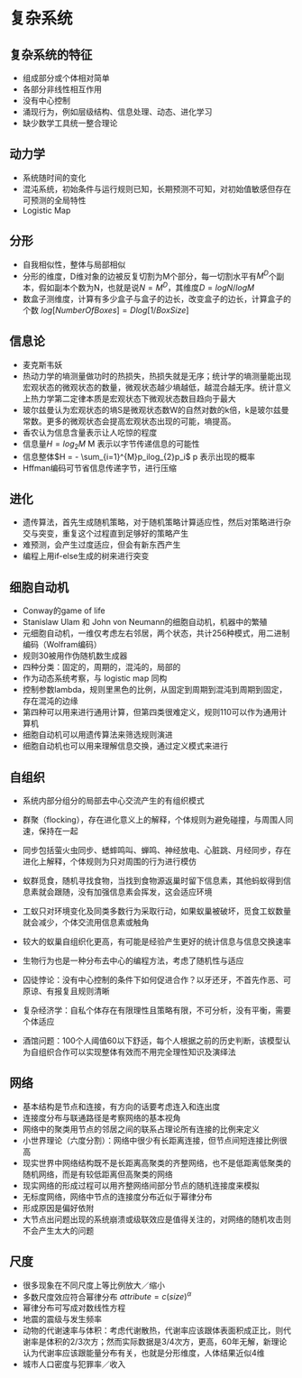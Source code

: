 # 复杂系统

## 复杂系统的特征

- 组成部分或个体相对简单
- 各部分非线性相互作用
- 没有中心控制
- 涌现行为，例如层级结构、信息处理、动态、进化学习
- 缺少数学工具统一整合理论

## 动力学

- 系统随时间的变化
- 混沌系统，初始条件与运行规则已知，长期预测不可知，对初始值敏感但存在可预测的全局特性
- Logistic Map

## 分形

- 自我相似性，整体与局部相似
- 分形的维度，D维对象的边被反复切割为M个部分，每一切割水平有$M^D$个副本，假如副本个数为N，也就是说$N=M^D$，其维度$D = logN/logM$
- 数盒子测维度，计算有多少盒子与盒子的边长，改变盒子的边长，计算盒子的个数 $log[NumberOfBoxes] = D log[1/BoxSize]$

## 信息论

- 麦克斯韦妖
- 热动力学的墒测量做功时的热损失，热损失就是无序；统计学的墒测量能出现宏观状态的微观状态的数量，微观状态越少墒越低，越混合越无序。统计意义上热力学第二定律本质是宏观状态下微观状态数目趋向于最大
- 玻尔兹曼认为宏观状态的墒S是微观状态数W的自然对数的k倍，k是玻尔兹曼常数。更多的微观状态会提高宏观状态出现的可能，墒提高。
- 香农认为信息含量表示让人吃惊的程度
- 信息量$H = log_2 M$ M 表示以字节传递信息的可能性
- 信息整体$H = - \sum_{i=1}^{M}p_ilog_{2}p_i$ p 表示出现的概率
- Hffman编码可节省信息传递字节，进行压缩

## 进化

- 遗传算法，首先生成随机策略，对于随机策略计算适应性，然后对策略进行杂交与突变，重复这个过程直到足够好的策略产生
- 难预测，会产生过度适应，但会有新东西产生
- 编程上用if-else生成的树来进行突变

## 细胞自动机

- Conway的game of life
- Stanislaw Ulam 和 John von Neumann的细胞自动机，机器中的繁殖
- 元细胞自动机，一维仅考虑左右邻居，两个状态，共计256种模式，用二进制编码（Wolfram编码）
- 规则30被用作伪随机数生成器
- 四种分类：固定的，周期的，混沌的，局部的
- 作为动态系统考察，与 logistic map 同构
- 控制参数lambda，规则里黑色的比例，从固定到周期到混沌到周期到固定，存在混沌的边缘
- 第四种可以用来进行通用计算，但第四类很难定义，规则110可以作为通用计算机
- 细胞自动机可以用遗传算法来筛选规则演进
- 细胞自动机也可以用来理解信息交换，通过定义模式来进行

## 自组织

- 系统内部分组分的局部去中心交流产生的有组织模式
- 群聚（flocking），存在进化意义上的解释，个体规则为避免碰撞，与周围人同速，保持在一起
- 同步包括萤火虫同步、蟋蟀鸣叫、蝉鸣、神经放电、心脏跳、月经同步，存在进化上解释，个体规则为只对周围的行为进行模仿
- 蚁群觅食，随机寻找食物，当找到食物源返巢时留下信息素，其他蚂蚁得到信息素就会跟随，没有加强信息素会挥发，这会适应环境
- 工蚁只对环境变化及同类多数行为采取行动，如果蚁巢被破坏，觅食工蚁数量就会减少，个体交流用信息素或触角
- 较大的蚁巢自组织化更高，有可能是经验产生更好的统计信息与信息交换速率
- 生物行为也是一种分布去中心的编程方法，考虑了随机性与适应

- 囚徒悖论：没有中心控制的条件下如何促进合作？以牙还牙，不首先作恶、可原谅、有报复且规则清晰
- 复杂经济学：自私个体存在有限理性且策略有限，不可分析，没有平衡，需要个体适应
- 酒馆问题：100个人阈值60以下舒适，每个人根据之前的历史判断，该模型认为自组织合作可以实现整体有效而不用完全理性知识及演绎法

## 网络

- 基本结构是节点和连接，有方向的话要考虑连入和连出度
- 连接度分布与联通路径是考察网络的基本视角
- 网络中的聚类用节点的邻居之间的联系占理论所有连接的比例来定义
- 小世界理论（六度分割）：网络中很少有长距离连接，但节点间短连接比例很高
- 现实世界中网络结构既不是长距离高聚类的齐整网络，也不是低距离低聚类的随机网络，而是有较低距离但高聚类的网络
- 现实网络的形成过程可以用齐整网络间部分节点的随机连接度来模拟
- 无标度网络，网络中节点的连接度分布近似于幂律分布
- 形成原因是偏好依附
- 大节点出问题出现的系统崩溃或级联效应是值得关注的，对网络的随机攻击则不会产生太大的问题

## 尺度

- 很多现象在不同尺度上等比例放大／缩小
- 多数尺度效应符合幂律分布 $attribute = c(size)^\alpha$
- 幂律分布可写成对数线性方程
- 地震的震级与发生频率
- 动物的代谢速率与体积：考虑代谢散热，代谢率应该跟体表面积成正比，则代谢率是体积的2/3次方；然而实际数据是3/4次方，更高，60年无解，新理论认为代谢率应该跟能量分布有关，也就是分形维度，人体结果近似4维
- 城市人口密度与犯罪率／收入

